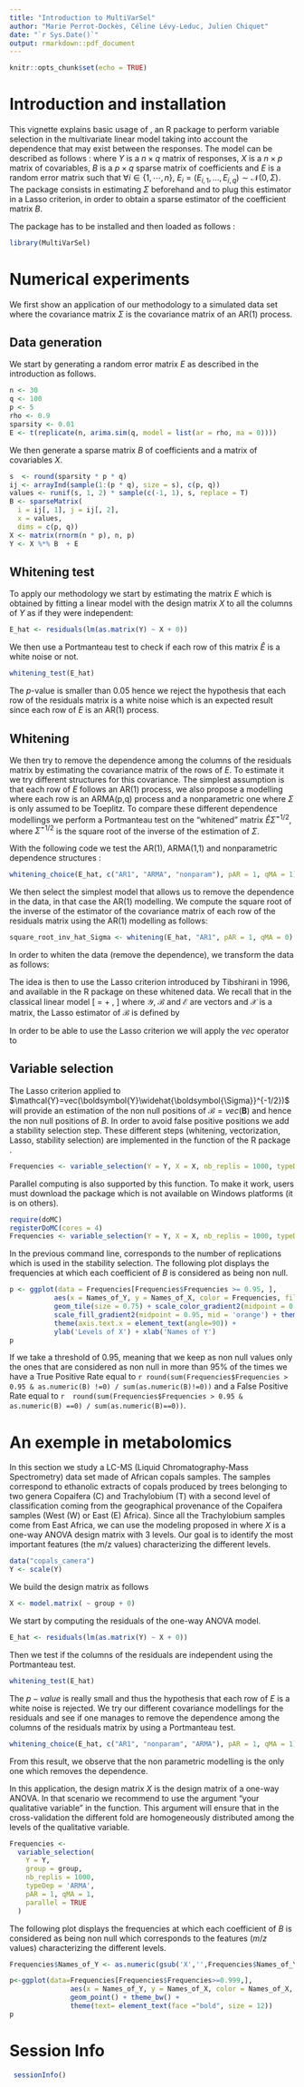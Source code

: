 ```yaml
---
title: "Introduction to MultiVarSel"
author: "Marie Perrot-Dockès, Céline Lévy-Leduc, Julien Chiquet"
date: "`r Sys.Date()`"
output: rmarkdown::pdf_document
---
```


```r
knitr::opts_chunk$set(echo = TRUE)
```

# Introduction and installation

This vignette explains basic usage of \textbf{MultiVarSel}, an R package to perform variable selection in the multivariate linear model
taking into account the dependence that may exist between the responses. The model can be described as follows : 
\begin{equation}\label{eq:model}
  Y=XB+E,
\end{equation}
where $Y$ is a $n\times q$ matrix of responses, $X$ is a $n \times p$ matrix of covariables, $B$ is a $p\times q$ sparse matrix of coefficients and $E$ is a random error matrix such that $\forall i \in \{1,\cdots,n\}$, $E_i = (E_{i,1},\dots,E_{i,q})\sim\mathcal{N}(0,\Sigma)$. 
The package consists in estimating $\Sigma$ beforehand  and to plug this estimator in a Lasso criterion, in order to obtain a sparse estimator of the coefficient matrix $B$.

The package has to be installed and then loaded as follows : 

```r
library(MultiVarSel)
```


# Numerical experiments

We first show an application of our methodology to a simulated data set where the covariance matrix $\Sigma$ is the covariance matrix of an AR(1) process.

## Data generation

We start by generating a random error matrix $E$ as described in the introduction as follows.

```r
n <- 30
q <- 100
p <- 5
rho <- 0.9
sparsity <- 0.01
E <- t(replicate(n, arima.sim(q, model = list(ar = rho, ma = 0))))

```

We then generate a sparse matrix $B$ of coefficients and a matrix of covariables $X$.
  
```r
s  <- round(sparsity * p * q) 
ij <- arrayInd(sample(1:(p * q), size = s), c(p, q))
values <- runif(s, 1, 2) * sample(c(-1, 1), s, replace = T)
B <- sparseMatrix(
  i = ij[, 1], j = ij[, 2],
  x = values,
  dims = c(p, q))
X <- matrix(rnorm(n * p), n, p)
Y <- X %*% B  + E
```

## Whitening test

To apply our methodology we start by estimating the matrix $E$ which is obtained by fitting a linear model with the design matrix $X$ to all the columns of $Y$ as if they were independent: 

```r
E_hat <- residuals(lm(as.matrix(Y) ~ X + 0))
```

We then use a Portmanteau test to check if each row of this matrix  $\widehat{E}$ is a white noise or not. 

```r
whitening_test(E_hat)
```
The $p$-value is smaller than 0.05 hence we reject the hypothesis that each row of the residuals matrix is a white noise which is an expected result since each row of $E$ is an AR(1) process.

## Whitening

We then try to remove the dependence among the columns of the residuals matrix by estimating the covariance matrix of the rows of $E$. To estimate it we try different structures for this covariance. The simplest assumption is that each row of $E$ follows an AR(1) process, we also propose a modelling where each row is an ARMA(p,q) process and a nonparametric one where $\Sigma$ is only assumed to be Toeplitz. 
To compare these different dependence modellings we perform a Portmanteau test on the "whitened" matrix  $\widehat{E}\widehat{\Sigma}^{-1/2}$, where  $\widehat{\Sigma}^{-1/2}$ is the square root of the inverse of the estimation of $\Sigma$.


With the following code we test the AR(1), ARMA(1,1) and nonparametric dependence structures :

```r
whitening_choice(E_hat, c("AR1", "ARMA", "nonparam"), pAR = 1, qMA = 1)
```

We then select the simplest model that allows us to remove the dependence in the data, in that case the AR(1) modelling.
We compute the square root of the inverse of the estimator of the covariance matrix of each
row of the residuals matrix using the AR(1) modelling as follows:

```r
square_root_inv_hat_Sigma <- whitening(E_hat, "AR1", pAR = 1, qMA = 0)
```

In order to whiten the data (remove the dependence), we transform the data as follows:
\begin{equation}\label{eq:model_whitened}
\boldsymbol{Y}\widehat{\boldsymbol{\Sigma}}_q^{-1/2}  
    =\boldsymbol{X}\boldsymbol{B}\widehat{\boldsymbol{\Sigma}}_q^{-1/2} + \boldsymbol{E}\widehat{\boldsymbol{\Sigma}}_q^{-1/2}.
\end{equation}

The idea is then to use the Lasso criterion introduced by Tibshirani in 1996, and available in the R package \texttt{glmnet} on these whitened data.
We recall that in the classical linear model
\[
  \mathcal{Y}= \mathcal{X} \mathcal{B} + \mathcal{E},
\] 
where $\mathcal{Y}$, $\mathcal{B}$ and $\mathcal{E}$ are vectors and $\mathcal{X}$ is a matrix, the Lasso estimator of $\mathcal{B}$ is defined by
\begin{equation*}
  \widehat{\mathcal{B}}(\lambda)=\textrm{Argmin}_\mathcal{B}\left\{\|\mathcal{Y}-\mathcal{X}\mathcal{B}\|_2^2+\lambda\|\mathcal{B}\|_1\right\}.
\end{equation*}

In order to be able to use the Lasso criterion we will apply the $vec$ operator to \eqref{eq:model_whitened}
\begin{equation*}
\begin{aligned}
      {\mathcal{Y}}&=
                     vec(\boldsymbol{Y}\widehat{\boldsymbol{\Sigma}}^{-1/2})  
 = vec(\boldsymbol{X}\boldsymbol{B}\widehat{\boldsymbol{\Sigma}}^{-1/2})
                     +vec(\boldsymbol{E}\widehat{\boldsymbol{\Sigma}}^{-1/2})\\
                   &={((\widehat{\boldsymbol{\Sigma}}^{-1/2})'\otimes \boldsymbol{X})}{vec(\boldsymbol{B})}
                     +{vec(\boldsymbol{E}\widehat{\boldsymbol{\Sigma}}^{-1/2})}\\
                   &={\mathcal{X}}{\mathcal{B}}+{\mathcal{E}}.
\end{aligned}    
\end{equation*}

## Variable selection

The Lasso criterion applied to $\mathcal{Y}=vec(\boldsymbol{Y}\widehat{\boldsymbol{\Sigma}}^{-1/2})$ will provide an estimation of the non null positions of $\mathcal{B}=vec(\boldsymbol{B})$ and hence the non null positions  of $B$. In order to avoid false positive positions we add a stability selection step.  These different steps (whitening, vectorization, Lasso, stability selection) are implemented in the function \texttt{variable\_selection} of the R package \texttt{MultiVarSel}.

```r
Frequencies <- variable_selection(Y = Y, X = X, nb_replis = 1000, typeDep =  "AR1", parallel = FALSE)
```

Parallel computing is also supported by this function. To make it work, users must 
download the package \textsf{doMC} which is not available on Windows platforms (it is on others).

```r
require(doMC)
registerDoMC(cores = 4)
Frequencies <- variable_selection(Y = Y, X = X, nb_replis = 1000, typeDep =  "AR1", parallel = TRUE)
```

In the previous command line, \texttt{nb\_repli} corresponds to the number of replications which is used in the stability selection. The following plot displays the frequencies at which each coefficient of $B$ is considered as being non null. 

```r
p <- ggplot(data = Frequencies[Frequencies$Frequencies >= 0.95, ],
           aes(x = Names_of_Y, y = Names_of_X, color = Frequencies, fill = Frequencies)) +
           geom_tile(size = 0.75) + scale_color_gradient2(midpoint = 0.95, mid = 'orange')  + 
           scale_fill_gradient2(midpoint = 0.95, mid = 'orange') + theme_bw() + 
           theme(axis.text.x = element_text(angle=90)) +
           ylab('Levels of X') + xlab('Names of Y')
p
```

If we take a threshold of 0.95, meaning that we keep as non null values only the ones that are considered as non null in more than 95% of the times we have a True Positive Rate equal to `r round(sum(Frequencies$Frequencies > 0.95 & as.numeric(B) !=0) / sum(as.numeric(B)!=0))` and a False Positive Rate equal to `r  round(sum(Frequencies$Frequencies > 0.95 & as.numeric(B) ==0) / sum(as.numeric(B)==0))`.

# An exemple in metabolomics 

In this section we study a LC-MS (Liquid
Chromatography-Mass Spectrometry) data set made of African copals
samples. The samples correspond to ethanolic extracts of copals produced
by trees belonging to two genera Copaifera (C) and Trachylobium (T) with
a second level of classification coming from the geographical provenance
of the Copaifera samples (West (W) or East (E) Africa). Since all the
Trachylobium samples come from East Africa, we can use the modeling
proposed in \eqref{eq:model} where $X$ is a one-way ANOVA design matrix with 3 levels.
Our goal is to identify the most important features (the m/z values) characterizing the different
levels.

```r
data("copals_camera")
Y <- scale(Y) 
```

We build the design matrix as follows

```r
X <- model.matrix( ~ group + 0)
```

We start by computing the residuals of the one-way ANOVA model.

```r
E_hat <- residuals(lm(as.matrix(Y) ~ X + 0))
```

Then we test if the columns of the residuals are independent using the Portmanteau test.

```r
whitening_test(E_hat)
```

The $p-value$ is really small and thus the hypothesis that each row of $E$ is a white noise is rejected. 
We try our different covariance modellings for the residuals and see if one manages to remove the dependence among the columns 
of the residuals matrix by using a Portmanteau test. 

```r
whitening_choice(E_hat, c("AR1", "nonparam", "ARMA"), pAR = 1, qMA = 1)
```

From this result, we observe that the non parametric modelling is the only one which removes the dependence.

In this application, the design matrix $X$ is the design matrix of a one-way ANOVA.
In that scenario we recommend to use the argument \texttt{group =} "your qualitative variable" in the \texttt{variable\_selection} function. This argument will ensure that in the cross-validation the different fold are homogeneously distributed among the levels of the qualitative variable.

```r
Frequencies <- 
  variable_selection(
    Y = Y, 
    group = group, 
    nb_replis = 1000, 
    typeDep = 'ARMA', 
    pAR = 1, qMA = 1,
    parallel = TRUE
  )
```

The following plot displays the frequencies at which each coefficient of $B$ is considered as being non null which corresponds to the features ($m/z$ values) characterizing the different levels.

```r
Frequencies$Names_of_Y <- as.numeric(gsub('X','',Frequencies$Names_of_Y))

p<-ggplot(data=Frequencies[Frequencies$Frequencies>=0.999,],
               aes(x = Names_of_Y, y = Names_of_X, color = Names_of_X, fill = Names_of_X)) + 
               geom_point() + theme_bw() + 
               theme(text= element_text(face ="bold", size = 12))
p
```

# Session Info

```r
 sessionInfo()
```

